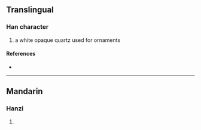 {{character info/new}}
==Translingual==

===Han character===
{{Han char|rn=96|rad=玉|as=09|sn=13|four=|canj=MGMBK|ids=⿰𤣩耎}}

# a white opaque quartz used for ornaments

====References====
* {{Han ref|kx=0737.060|dkj=21108|dj=1148.090|hdz=21126.010|uh=744C|ud=29772}}

----

==Mandarin==

===Hanzi===
{{cmn-hanzi|pin=[[ruǎn]] ([[ruan3]])|wg=juan<sup>3</sup>}}

# {{rfdef|cmn|sort=玉09}}